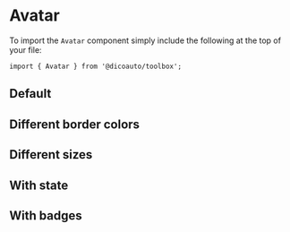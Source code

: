 
<Meta
  title="Toolbox/Avatar"
  component={Avatar}
/>

# Avatar

To import the `Avatar` component simply include the following at the top of your file:

```
import { Avatar } from '@dicoauto/toolbox';
```

## Default

<Canvas>
  <Story name="Default">
    <div className="flex space-x-2">
      <Avatar
        link="https://i.pravatar.cc/150?u=08188"
        alt="Mike"
      />
      <Avatar
        link="https://i.pravatar.cc/150?u=47110"
        alt="Nora"
      />
      <Avatar
        link="https://i.pravatar.cc/150?u=08122"
        alt="Bamia"
      />
    </div>
  </Story>
</Canvas>

## Different border colors

<Canvas>
  <Story name="Different border colors">
    <div className="flex space-x-2">
      <Avatar
        link="https://i.pravatar.cc/150?u=08188"
        alt="Mike"
        border="border-toolbox-feedback-red"
      />
      <Avatar
        link="https://i.pravatar.cc/150?u=47110"
        alt="Nora"
        border="border-toolbox-feedback-orange"
      />
      <Avatar
        link="https://i.pravatar.cc/150?u=08122"
        alt="Bamia"
        border="border-toolbox-feedback-green"
      />
    </div>
  </Story>
</Canvas>

## Different sizes

<Canvas>
  <Story name="Different sizes">
    <div className="flex space-x-2">
      <Avatar
        link="https://i.pravatar.cc/150?u=08188"
        alt="Mike"
        size="s"
      />
      <Avatar
        link="https://i.pravatar.cc/150?u=47110"
        alt="Nora"
        size="m"
      />
      <Avatar
        link="https://i.pravatar.cc/150?u=08122"
        alt="Bamia"
        size="lg"
      />
      <Avatar
        link="https://i.pravatar.cc/150?u=044589"
        alt="Emma"
        size="xl"
      />
    </div>
  </Story>
</Canvas>

## With state

<Canvas>
  <Story name="With state">
    <div className="flex space-x-2">
      <Avatar
        link="https://i.pravatar.cc/150?u=08188"
        alt="Mike"
        state="bg-toolbox-feedback-green"
      />
      <Avatar
        link="https://i.pravatar.cc/150?u=47110"
        alt="Nora"
        state="bg-toolbox-feedback-orange"
      />
      <Avatar
        link="https://i.pravatar.cc/150?u=08122"
        alt="Bamia"
        state="bg-toolbox-feedback-red"
      />
    </div>
    <div className="flex space-x-2 mt-4">
      <Avatar
        link="https://i.pravatar.cc/150?u=08188"
        alt="Mike"
        state="bg-toolbox-feedback-green"
        size="xl"
      />
      <Avatar
        link="https://i.pravatar.cc/150?u=47110"
        alt="Nora"
        state="bg-toolbox-feedback-orange"
        size="xl"
      />
      <Avatar
        link="https://i.pravatar.cc/150?u=08122"
        alt="Bamia"
        state="bg-toolbox-feedback-red"
        size="xl"
      />
    </div>
  </Story>
</Canvas>

## With badges

<Canvas>
  <Story name="With badges">
    <div className="flex space-x-4">
      <Avatar
        link="https://i.pravatar.cc/150?u=08188"
        alt="Mike"
        badge={1}
      />
      <Avatar
        link="https://i.pravatar.cc/150?u=47110"
        alt="Nora"
        badge={25}
      />
      <Avatar
        link="https://i.pravatar.cc/150?u=08122"
        alt="Bamia"
        badge={999}
      />
    </div>
    <div className="flex space-x-4 mt-4">
      <Avatar
        link="https://i.pravatar.cc/150?u=08188"
        alt="Mike"
        badge={1}
        size="xl"
      />
      <Avatar
        link="https://i.pravatar.cc/150?u=47110"
        alt="Nora"
        badge={25}
        size="xl"
      />
      <Avatar
        link="https://i.pravatar.cc/150?u=08122"
        alt="Bamia"
        badge={999}
        size="xl"
      />
    </div>
  </Story>
</Canvas>
